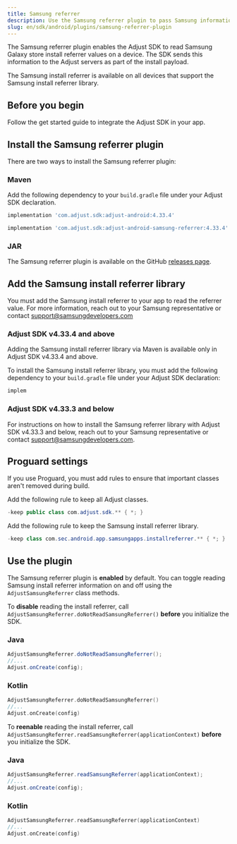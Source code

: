 ```yaml
---
title: Samsung referrer
description: Use the Samsung referrer plugin to pass Samsung information to Adjust.
slug: en/sdk/android/plugins/samsung-referrer-plugin
---
```


The Samsung referrer plugin enables the Adjust SDK to read Samsung Galaxy store install referrer values on a device. The SDK sends this information to the Adjust servers as part of the install payload.

The Samsung install referrer is available on all devices that support the Samsung install referrer library.

## Before you begin

Follow the get started guide to integrate the Adjust SDK in your app.

## Install the Samsung referrer plugin

There are two ways to install the Samsung referrer plugin:

### Maven

Add the following dependency to your `build.gradle` file under your Adjust SDK declaration.

```groovy
implementation 'com.adjust.sdk:adjust-android:4.33.4'

implementation 'com.adjust.sdk:adjust-android-samsung-referrer:4.33.4'
```

### JAR

The Samsung referrer plugin is available on the GitHub [releases page](https://github.com/adjust/android_sdk/releases/tag/v4.33.4).

## Add the Samsung install referrer library

You must add the Samsung install referrer to your app to read the referrer value. For more information, reach out to your Samsung representative or contact support@samsungdevelopers.com

<Accordion>

### Adjust SDK v4.33.4 and above

<Callout type="important">

Adding the Samsung install referrer library via Maven is available only in Adjust SDK v4.33.4 and above.

</Callout>

To install the Samsung install referrer library, you must add the following dependency to your `build.gradle` file under your Adjust SDK declaration:

```groovy
implem
```

</Accordion>

<Accordion>

### Adjust SDK v4.33.3 and below
For instructions on how to install the Samsung referrer library with Adjust SDK v4.33.3 and below, reach out to your Samsung representative or contact support@samsungdevelopers.com.

</Accordion>

## Proguard settings

If you use Proguard, you must add rules to ensure that important classes aren't removed during build.

Add the following rule to keep all Adjust classes.

```java
-keep public class com.adjust.sdk.** { *; }
```

Add the following rule to keep the Samsung install referrer library.

```java
-keep class com.sec.android.app.samsungapps.installreferrer.** { *; }
```

## Use the plugin

The Samsung referrer plugin is __enabled__ by default. You can toggle reading Samsung install referrer information on and off using the `AdjustSamsungReferrer` class methods.

To __disable__ reading the install referrer, call `AdjustSamsungReferrer.doNotReadSamsungReferrer()` __before__ you initialize the SDK.

<Tabs>
<Tab sync="java">

### Java

```java
AdjustSamsungReferrer.doNotReadSamsungReferrer();
//...
Adjust.onCreate(config);
```

</Tab>
<Tab sync="kotlin" >

### Kotlin

```kotlin
AdjustSamsungReferrer.doNotReadSamsungReferrer()
//...
Adjust.onCreate(config)
```

</Tab>
</Tabs>

To __reenable__ reading the install referrer, call `AdjustSamsungReferrer.readSamsungReferrer(applicationContext)` __before__ you initialize the SDK.

<Tabs>
<Tab sync="java">

### Java

```java
AdjustSamsungReferrer.readSamsungReferrer(applicationContext);
//...
Adjust.onCreate(config);
```

</Tab>
<Tab sync="kotlin" >

### Kotlin
```kotlin
AdjustSamsungReferrer.readSamsungReferrer(applicationContext)
//...
Adjust.onCreate(config)
```

</Tab>
</Tabs>
